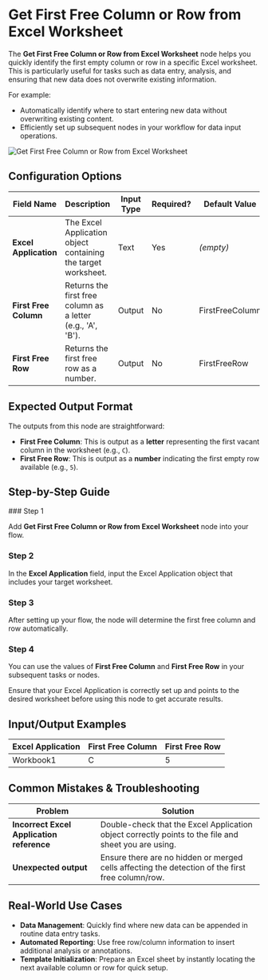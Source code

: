
# Get First Free Column or Row from Excel Worksheet

The **Get First Free Column or Row from Excel Worksheet** node helps you quickly identify the first empty column or row in a specific Excel worksheet. This is particularly useful for tasks such as data entry, analysis, and ensuring that new data does not overwrite existing information.

For example:

- Automatically identify where to start entering new data without overwriting existing content.
- Efficiently set up subsequent nodes in your workflow for data input operations.

![Get First Free Column or Row from Excel Worksheet](./get-first-free-column-or-row-from-excel-worksheet.png)

## Configuration Options

| Field Name            | Description                                                   | Input Type | Required? | Default Value   |
| --------------------- | ------------------------------------------------------------- | ---------- | --------- | --------------- |
| **Excel Application** | The Excel Application object containing the target worksheet. | Text       | Yes       | _(empty)_       |
| **First Free Column** | Returns the first free column as a letter (e.g., 'A', 'B').   | Output     | No        | FirstFreeColumn |
| **First Free Row**    | Returns the first free row as a number.                       | Output     | No        | FirstFreeRow    |

## Expected Output Format

The outputs from this node are straightforward:

- **First Free Column**: This is output as a **letter** representing the first vacant column in the worksheet (e.g., `C`).
- **First Free Row**: This is output as a **number** indicating the first empty row available (e.g., `5`).

## Step-by-Step Guide

<Steps>
### Step 1

Add **Get First Free Column or Row from Excel Worksheet** node into your flow.

### Step 2

In the **Excel Application** field, input the Excel Application object that includes your target worksheet.

### Step 3

After setting up your flow, the node will determine the first free column and row automatically.

### Step 4

You can use the values of **First Free Column** and **First Free Row** in your subsequent tasks or nodes.

</Steps>

<Callout type="info" title="Note">
  Ensure that your Excel Application is correctly set up and points to the
  desired worksheet before using this node to get accurate results.
</Callout>

## Input/Output Examples

| Excel Application | First Free Column | First Free Row |
| ----------------- | ----------------- | -------------- |
| Workbook1         | C                 | 5              |

## Common Mistakes & Troubleshooting

| Problem                                   | Solution                                                                                             |
| ----------------------------------------- | ---------------------------------------------------------------------------------------------------- |
| **Incorrect Excel Application reference** | Double-check that the Excel Application object correctly points to the file and sheet you are using. |
| **Unexpected output**                     | Ensure there are no hidden or merged cells affecting the detection of the first free column/row.     |

## Real-World Use Cases

- **Data Management**: Quickly find where new data can be appended in routine data entry tasks.
- **Automated Reporting**: Use free row/column information to insert additional analysis or annotations.
- **Template Initialization**: Prepare an Excel sheet by instantly locating the next available column or row for quick setup.
